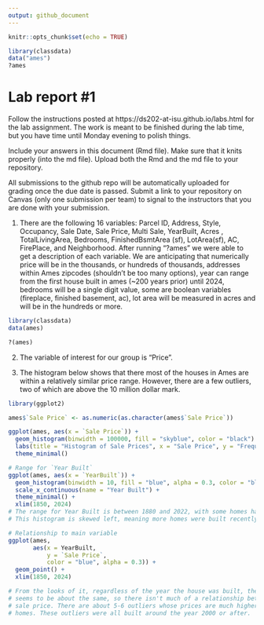```yaml
---
output: github_document
---
```


<!-- README.md is generated from README.Rmd. Please edit the README.Rmd file -->


```r
knitr::opts_chunk$set(echo = TRUE)
```

```r
library(classdata)
data("ames")
?ames
```
# Lab report #1

Follow the instructions posted at https://ds202-at-isu.github.io/labs.html for the lab assignment. The work is meant to be finished during the lab time, but you have time until Monday evening to polish things.

Include your answers in this document (Rmd file). Make sure that it knits properly (into the md file). Upload both the Rmd and the md file to your repository.  

All submissions to the github repo will be automatically uploaded for grading once the due date is passed.
Submit a link to your repository on Canvas (only one submission per team) to signal to the instructors that you are done with your submission.

1. There are the following 16 variables: Parcel ID, Address, Style, Occupancy, Sale Date, Sale Price, Multi Sale, YearBuilt, Acres
, TotalLivingArea, Bedrooms, FinishedBsmtArea (sf), LotArea(sf), AC, FirePlace, and Neighborhood. After running "?ames" we were able to
get a description of each variable. We are anticipating that numerically price will be in the thousands, or hundreds of thousands,
addresses within Ames zipcodes (shouldn't be too many options), year can range from the first house built in ames (~200 years prior)
until 2024, bedrooms will be a single digit value, some are boolean variables (fireplace, finished basement, ac), lot area will be
measured in acres and will be in the hundreds or more. 
```r
library(classdata)
data(ames)

?(ames)
```

2. The variable of interest for our group is "Price". 

3. The histogram below shows that there most of the houses in Ames are within a relatively similar price range. However, there are a few outliers, two of which are above the 10 million dollar mark.
```r
library(ggplot2)

ames$`Sale Price` <- as.numeric(as.character(ames$`Sale Price`))

ggplot(ames, aes(x = `Sale Price`)) +
  geom_histogram(binwidth = 100000, fill = "skyblue", color = "black") +
  labs(title = "Histogram of Sale Prices", x = "Sale Price", y = "Frequency") +
  theme_minimal()
```

```r
# Range for `Year Built`
ggplot(ames, aes(x = `YearBuilt`)) +
  geom_histogram(binwidth = 10, fill = "blue", alpha = 0.3, color = "black") + 
  scale_x_continuous(name = "Year Built") +
  theme_minimal() +
  xlim(1850, 2024)
# The range for Year Built is between 1880 and 2022, with some homes having an NA value.
# This histogram is skewed left, meaning more homes were built recently.

# Relationship to main variable
ggplot(ames,
       aes(x = YearBuilt,
           y = `Sale Price`,
           color = "blue", alpha = 0.3)) +
  geom_point() +
  xlim(1850, 2024)

# From the looks of it, regardless of the year the house was built, the sale price
# seems to be about the same, so there isn't much of a relationship between year built and
# sale price. There are about 5-6 outliers whose prices are much higher than the other      
# homes. These outliers were all built around the year 2000 or after.
```

